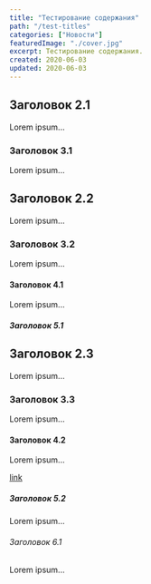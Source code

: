 ```yaml
---
title: "Тестирование содержания"
path: "/test-titles"
categories: ["Новости"]
featuredImage: "./cover.jpg"
excerpt: Тестирование содержания.
created: 2020-06-03
updated: 2020-06-03
---
```


## Заголовок 2.1

Lorem ipsum...

### Заголовок 3.1

Lorem ipsum...

## Заголовок 2.2

Lorem ipsum...

### Заголовок 3.2

Lorem ipsum...

#### Заголовок 4.1

Lorem ipsum...

##### Заголовок 5.1

## Заголовок 2.3

Lorem ipsum...

### Заголовок 3.3

Lorem ipsum...

#### Заголовок 4.2

Lorem ipsum...

[link](https://google.com)

##### Заголовок 5.2

Lorem ipsum...

###### Заголовок 6.1

Lorem ipsum...
